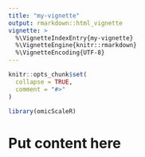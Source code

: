 ```yaml
---
title: "my-vignette"
output: rmarkdown::html_vignette
vignette: >
  %\VignetteIndexEntry{my-vignette}
  %\VignetteEngine{knitr::rmarkdown}
  %\VignetteEncoding{UTF-8}
---
```


```r
knitr::opts_chunk$set(
  collapse = TRUE,
  comment = "#>"
)
```

```r
library(omicScaleR)
```

# Put content here


<!-- To run

# This
# nohup Rscript -e "knitr::knit2html('my-vignette.Rmd')" > my-vignette.log  &
# or that
# nohup Rscript -e "rmarkdown::render('my-vignette.Rmd')" > my-vignette.log  &

-->

